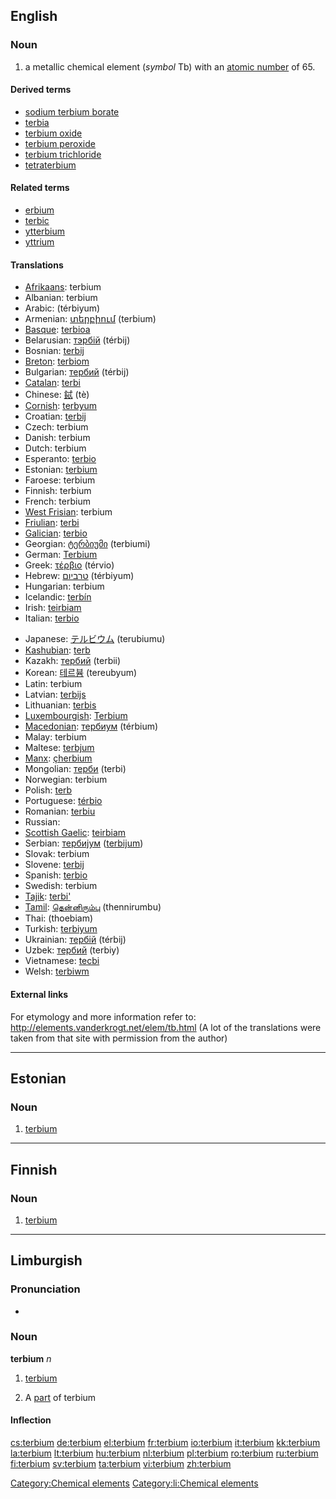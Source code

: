 {{also|Terbium}}
==English==
{{elements|Tb|gadolinium|Gd|dysprosium|Dy}}

===Noun===
{{en-noun|-}}
{{wikipedia}}

# a metallic chemical element (''symbol'' Tb) with an [[atomic number]] of 65.

====Derived terms====
* [[sodium terbium borate]]
* [[terbia]]
* [[terbium oxide]]
* [[terbium peroxide]]
* [[terbium trichloride]]
* [[tetraterbium]]

====Related terms====
* [[erbium]]<!--same etymology-->
* [[terbic]]
* [[ytterbium]]<!--same etymology-->
* [[yttrium]]<!--same etymology-->

====Translations====
{{top}}
* [[Afrikaans]]: terbium
* Albanian: terbium
* Arabic: {{Arab|[[تربيوم]]}} (térbiyum) {{m}}
* Armenian: [[տերբիում]] (terbium)
* [[Basque]]: [[terbioa]]
* Belarusian: [[тэрбiй]] (térbij) {{m}}
* Bosnian: [[terbij]]
* [[Breton]]: [[terbiom]]
* Bulgarian: [[тербий]] (térbij) {{m}}
* [[Catalan]]: [[terbi]]
* Chinese: [[鋱]] (tè)
* [[Cornish]]: [[terbyum]]
* Croatian: [[terbij]]
* Czech: terbium
* Danish: terbium
* Dutch: terbium {{n}}
* Esperanto: [[terbio]]
* Estonian: [[#Estonian|terbium]]
* Faroese: terbium
* Finnish: terbium
* French: terbium {{m}}
* [[West Frisian]]: terbium
* [[Friulian]]: [[terbi]]
* [[Galician]]: [[terbio]]
* Georgian: [[ტერბიუმი]] (terbiumi)
* German: [[Terbium]] {{n}}
* Greek: [[τέρβιο]] (térvio) {{n}}
* Hebrew: [[טרביום]] (térbiyum)
* Hungarian: terbium
* Icelandic: [[terbín]]
* Irish: [[teirbiam]]
* Italian: [[terbio]] {{m}}
{{mid}}
* Japanese: [[テルビウム]] (terubiumu)
* [[Kashubian]]: [[terb]]
* Kazakh: [[тербий]] (terbii)
* Korean: [[테르븀]] (tereubyum)
* Latin: terbium
* Latvian: [[terbijs]]
* Lithuanian: [[terbis]]
* [[Luxembourgish]]: [[Terbium]]
* [[Macedonian]]: [[тербиум]] (térbium) {{m}}
* Malay: terbium
* Maltese: [[terbjum]]
* [[Manx]]: [[çherbium]]
* Mongolian: [[терби]] (terbi)
* Norwegian: terbium
* Polish: [[terb]] {{m}}
* Portuguese: [[térbio]] {{m}}
* Romanian: [[terbiu]] {{n}}
* Russian: {{t|ru|тербий|tr=térbij|m}}
* [[Scottish Gaelic]]: [[teirbiam]]
* Serbian: [[тербиjум]] ([[terbijum]]) {{m}}
* Slovak: terbium
* Slovene: [[terbij]]
* Spanish: [[terbio]] {{m}}
* Swedish: terbium
* [[Tajik]]: [[terbi']]
* [[Tamil]]: [[தென்னிரும்பு]] (thennirumbu)
* Thai: {{Thai|[[เทอร์เบียม]]}} (thoebiam)
* Turkish: [[terbiyum]]
* Ukrainian: [[тербiй]] (térbij) {{m}}
* Uzbek: [[тербий]] (terbiy)
* Vietnamese: [[tecbi]]
* Welsh: [[terbiwm]]
{{bottom}}

====External links====
For etymology and more information refer to:
http://elements.vanderkrogt.net/elem/tb.html
(A lot of the translations were taken from that site with permission from the author)

[[Category:Chemical elements]]

----

==Estonian==

===Noun===
{{infl|et|noun}}

# {{element|lang=et}} [[#English|terbium]]

----

==Finnish==
{{wikipedia|lang=fi}}

===Noun===
{{fi-noun}}

# {{element|lang=fi}} [[#English|terbium]]

----

==Limburgish==

===Pronunciation===
* {{IPA|[ˈtæ˨ʁbjɔ˧m]|lang=li}}

===Noun===
'''terbium''' ''n''

# {{uncountable|lang=li}} [[terbium#English|terbium]]
# A [[part]] of terbium

====Inflection====
{{li-noun-um|terbi}}

[[Category:li:Chemical elements]]

[[cs:terbium]]
[[de:terbium]]
[[el:terbium]]
[[fr:terbium]]
[[io:terbium]]
[[it:terbium]]
[[kk:terbium]]
[[la:terbium]]
[[lt:terbium]]
[[hu:terbium]]
[[nl:terbium]]
[[pl:terbium]]
[[ro:terbium]]
[[ru:terbium]]
[[fi:terbium]]
[[sv:terbium]]
[[ta:terbium]]
[[vi:terbium]]
[[zh:terbium]]
